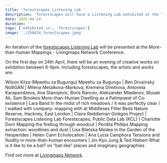 ```yaml
---
title: 'forestscapes Listening Lab '
description: 'forestscapes will have a Listening Lab exhibited at the "More-than-human mappings" Livingmaps Network Conference between 24-26th April 2025 at Senate House in London.'
date: 2025-04-24
duration: ''
tags: ['exhibited in', 'forestscapes']
image: './250424_forestscapes.jpeg'
---
```


An iteration of the [forestscapes Listening Lab](https://publicdatalab.org/projects/forestscapes/) will be presented at the More-than-human Mappings - Livingmaps Network Conference. 

On the first day on 24th April, there will be an evening of creative works on exhibition between 6-9pm. Including forestscapes, the artists and works are: 

Wilson Kiiza (Mpeehu za Bugungu) Mpeehu za Bugungu | Ben Drusinsky NolliGAN | Milena Metalkova-Markova, Kremena Dimitrova, Antonela Karapandzeva, Ana Stanojevic, Boris Rancev, Aleksander Mladenov, Musab Ak, Sam Brookes More-than-Human Dwelling as a Palimpsest of Co-existence | Lara Band In the midst of rich meadows / it was perfectly clear / I walked with company: mapping with at Middlesex Filter Beds Nature Reserve, Hackney, East London | Claire Reddleman Ginkgos Project | Forestscapes Listening Lab Forestscapes, Public Data Lab (KCL) | Charlotte Dorn Mapping the firebug through woodcut | Perdita Phillips Mapping extraction: woodlines and dust | Lisa Biletska Medea in the Garden of the Hesperides | Helen Cann Echolocation | Ana Lucia Camphora Tensions and fluidity in more-than-human encounters | Jin-Kyu Jung & Ted Hiebert What is it like to be a bat? on “bat-like” places and imaginary geographies 

Find out more at [Livingmaps Network](https://www.livingmaps.org/forthcoming-events/2025/4/24/more-than-human-mappings-livingmaps-network-conference-24-26th-april-2025). 


